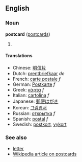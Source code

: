 ==English==
===Noun===
'''postcard''' ([[postcards]])

#

====Translations====
*Chinese: [[明信片]]
*Dutch: [[prentbriefkaar]] ''de''
*French: [[carte postale]] ''f''
*German: [[Postkarte]] ''f''
*Greek: [[κάρτα]] ''f''
*Italian: [[cartolina]] ''f''
*Japanese: [[郵便はがき]]<!-- please check -->
*Korean: [[그림엽서]]
*Russian: [[открытка]] ''f''
*Spanish: [[postal]] ''f''
*Swedish: [[postkort]], [[vykort]]<!-- please check -->

===See also===
*[[letter]]
*[[w:Postcard|Wikipedia article on postcards]]

{{stub}}